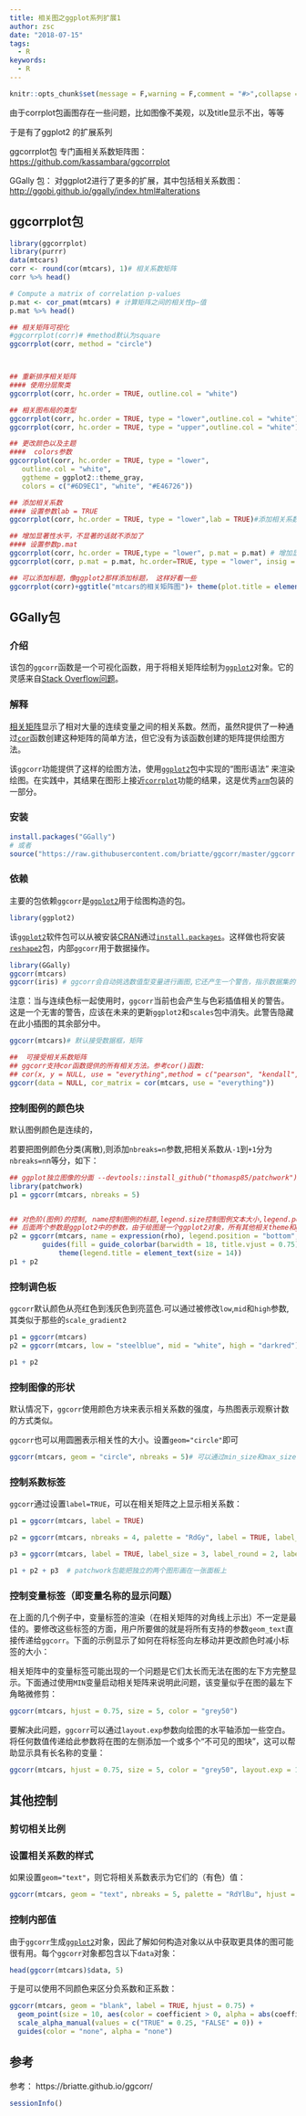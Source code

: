 ```yaml
---
title: 相关图之ggplot系列扩展1
author: zsc
date: "2018-07-15"
tags:
  - R
keywords:
  - R
---
```

```r
knitr::opts_chunk$set(message = F,warning = F,comment = "#>",collapse = TRUE)
```

由于corrplot包画图存在一些问题，比如图像不美观，以及title显示不出，等等

于是有了ggplot2 的扩展系列

ggcorrplot包 专门画相关系数矩阵图： [https://github.com/kassambara/ggcorrplot](https://github.com/kassambara/ggcorrplot)

GGally 包： 对ggplot2进行了更多的扩展，其中包括相关系数图： [http://ggobi.github.io/ggally/index.html#alterations](https://github.com/kassambara/ggcorrplot)



## ggcorrplot包

```r
library(ggcorrplot)
library(purrr)
data(mtcars)
corr <- round(cor(mtcars), 1)# 相关系数矩阵
corr %>% head()

# Compute a matrix of correlation p-values
p.mat <- cor_pmat(mtcars) # 计算矩阵之间的相关性p—值
p.mat %>% head()

## 相关矩阵可视化
#ggcorrplot(corr)# #method默认为square
ggcorrplot(corr, method = "circle")



## 重新排序相关矩阵
#### 使用分层聚类
ggcorrplot(corr, hc.order = TRUE, outline.col = "white")

## 相关图布局的类型
ggcorrplot(corr, hc.order = TRUE, type = "lower",outline.col = "white")#下三角矩阵图
ggcorrplot(corr, hc.order = TRUE, type = "upper",outline.col = "white")#上三角矩阵图

## 更改颜色以及主题
####  colors参数
ggcorrplot(corr, hc.order = TRUE, type = "lower",
   outline.col = "white",
   ggtheme = ggplot2::theme_gray,
   colors = c("#6D9EC1", "white", "#E46726"))

## 添加相关系数
#### 设置参数lab = TRUE
ggcorrplot(corr, hc.order = TRUE, type = "lower",lab = TRUE)#添加相关系数, 设置参数lab = TRUE

## 增加显著性水平，不显著的话就不添加了
#### 设置参数p.mat
ggcorrplot(corr, hc.order = TRUE,type = "lower", p.mat = p.mat) # 增加显著性水平,设置参数p.mat
ggcorrplot(corr, p.mat = p.mat, hc.order=TRUE, type = "lower", insig = "blank")# 将不显著的色块设置成空白

## 可以添加标题，像ggplot2那样添加标题， 这样好看一些
ggcorrplot(corr)+ggtitle("mtcars的相关矩阵图")+ theme(plot.title = element_text(hjust = 0.5))

```



## GGally包

### 介绍

该包的`ggcorr`函数是一个可视化函数，用于将相关矩阵绘制为[`ggplot2`](http://ggplot2.org/)对象。它的灵感来自[Stack Overflow问题](http://stackoverflow.com/questions/12196756/significance-level-added-to-matrix-correlation-heatmap-using-ggplot2)。 

### 解释

[相关矩阵](https://en.wikipedia.org/wiki/Correlation_and_dependence#Correlation_matrices)显示了相对大量的连续变量之间的相关系数。然而，虽然R提供了一种通过[`cor`](http://www.rdocumentation.org/packages/stats/function/cor)函数创建这种矩阵的简单方法，但它没有为该函数创建的矩阵提供绘图方法。

该`ggcorr`功能提供了这样的绘图方法，使用[`ggplot2`](http://ggplot2.org/)包中实现的“图形语法” 来渲染绘图。在实践中，其结果在图形上接近[`corrplot`](http://www.rdocumentation.org/packages/arm/functions/corrplot)功能的结果，这是优秀[`arm`](http://www.rdocumentation.org/packages/arm)包装的一部分。

### 安装

```R
install.packages("GGally")
# 或者
source("https://raw.githubusercontent.com/briatte/ggcorr/master/ggcorr.R")
```

### 依赖

主要的包依赖`ggcorr`是[`ggplot2`](http://ggplot2.org/)用于绘图构造的包。

```r
library(ggplot2)
```

该[`ggplot2`](http://ggplot2.org/)软件包可以从被安装[CRAN](https://cran.r-project.org/)通过[`install.packages`](http://www.rdocumentation.org/packages/utils/functions/install.packages)。这样做也将安装[`reshape2`](http://www.rdocumentation.org/packages/reshape2)包，内部`ggcorr`用于数据操作。

```r
library(GGally)
ggcorr(mtcars)
ggcorr(iris) # ggcorr会自动挑选数值型变量进行画图,它还产生一个警告，指示数据集的一列不包含数字数据，因此从相关矩阵中删除。从传递给的数据集中删除列可以避免警告， eg: ggcorr(iris[,-5])
```


注意：当与连续色标一起使用时，`ggcorr`当前也会产生与色彩插值相关的警告。这是一个无害的警告，应该在未来的更新`ggplot2`和`scales`包中消失。此警告隐藏在此小插图的其余部分中。


```r
ggcorr(mtcars)# 默认接受数据框，矩阵
```

```r
##  可接受相关系数矩阵
## ggcorr支持cor函数提供的所有相关方法。参考cor()函数:
## cor(x, y = NULL, use = "everything",method = c("pearson", "kendall", "spearman"))
ggcorr(data = NULL, cor_matrix = cor(mtcars, use = "everything"))

```

### 控制图例的颜色块

默认图例颜色是连续的，

若要把图例颜色分类(离散),则添加`nbreaks=n`参数,把相关系数从`-1`到`+1`分为`nbreaks=n`n等分，如下：
```r
## ggplot独立图像的分面 --devtools::install_github("thomasp85/patchwork")
library(patchwork)
p1 = ggcorr(mtcars, nbreaks = 5)


## 对色阶(图例)的控制, name控制图例的标题,legend.size控制图例文本大小,legend.position控制图例显示位置
## 后面两个参数是ggplot2中的参数，由于绘图是一个ggplot2对象，所有其他相关theme和guides方法也适用
p2 = ggcorr(mtcars, name = expression(rho), legend.position = "bottom", legend.size = 12) +
        guides(fill = guide_colorbar(barwidth = 18, title.vjust = 0.75)) +
            theme(legend.title = element_text(size = 14))
p1 + p2
```

### 控制调色板

`ggcorr`默认颜色从亮红色到浅灰色到亮蓝色.可以通过被修改`low`,`mid`和`high`参数,其类似于那些的`scale_gradient2`

```r
p1 = ggcorr(mtcars)
p2 = ggcorr(mtcars, low = "steelblue", mid = "white", high = "darkred")

p1 + p2
```

### 控制图像的形状  
默认情况下，`ggcorr`使用颜色方块来表示相关系数的强度，与热图表示观察计数的方式类似。

`ggcorr`也可以用圆圈表示相关性的大小。设置`geom="circle"`即可

```r
ggcorr(mtcars, geom = "circle", nbreaks = 5)# 可以通过min_size和max_size参数设置圆的大小
```
### 控制系数标签

`ggcorr`通过设置`label=TRUE`，可以在相关矩阵之上显示相关系数： 
```r
p1 = ggcorr(mtcars, label = TRUE) 

p2 = ggcorr(mtcars, nbreaks = 4, palette = "RdGy", label = TRUE, label_size = 3, label_color = "white",label_round=1)# 在label_color和label_size参数允许样式系数标签，label_round设置系数标签中显示的位数，label_alpha=TRUE 设置标签的透明度，则透明度水平将像相关系数一样变化

p3 = ggcorr(mtcars, label = TRUE, label_size = 3, label_round = 2, label_alpha = TRUE)

p1 + p2 + p3  # patchwork包能把独立的两个图形画在一张面板上

```



### 控制变量标签（即变量名称的显示问题）

在上面的几个例子中，变量标签的渲染（在相关矩阵的对角线上示出）不一定是最佳的。要修改这些标签的方面，用户所要做的就是将所有支持的参数`geom_text`直接传递给`ggcorr`。下面的示例显示了如何在将标签向左移动并更改颜色时减小标签的大小： 

相关矩阵中的变量标签可能出现的一个问题是它们太长而无法在图的左下方完整显示。下面通过使用`MIN`变量启动相关矩阵来说明此问题，该变量似乎在图的最左下角略微修剪： 

```r
ggcorr(mtcars, hjust = 0.75, size = 5, color = "grey50")
```

要解决此问题，`ggcorr`可以通过`layout.exp`参数向绘图的水平轴添加一些空白。将任何数值传递给此参数将在图的左侧添加一个或多个“不可见的图块”，这可以帮助显示具有长名称的变量： 

```r
ggcorr(mtcars, hjust = 0.75, size = 5, color = "grey50", layout.exp = 1)
```



## 其他控制

### 剪切相关比例

### 设置相关系数的样式

如果设置`geom="text"`，则它将相关系数表示为它们的（有色）值： 

```r
ggcorr(mtcars, geom = "text", nbreaks = 5, palette = "RdYlBu", hjust = 1)
```



### 控制内部值

由于`ggcorr`生成[`ggplot2`](http://ggplot2.org/)对象，因此了解如何构造对象以从中获取更具体的图可能很有用。每个`ggcorr`对象都包含以下`data`对象： 

```r
head(ggcorr(mtcars)$data, 5)
```

于是可以使用不同颜色来区分负系数和正系数：

```r
ggcorr(mtcars, geom = "blank", label = TRUE, hjust = 0.75) +
  geom_point(size = 10, aes(color = coefficient > 0, alpha = abs(coefficient) > 0.5)) +
  scale_alpha_manual(values = c("TRUE" = 0.25, "FALSE" = 0)) +
  guides(color = "none", alpha = "none")
```


## 参考

参考： https://briatte.github.io/ggcorr/


```r
sessionInfo()
```
